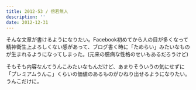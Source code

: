 ```yaml
---
title: 2012-53 / 傍若無人
description: ''
date: 2012-12-31
---
```



そんな文章が書けるようになりたい。Facebook初めてから人の目が多くなって精神衛生上よろしくない感があって、ブログ書く時に「ためらい」みたいなものが生まれるようになってしまった。(元来の臆病な性格のせいもあるだろうけど)

そもそも内容なんてうんこみたいなもんだけど、あまりそういうの気にせずに「プレミアムうんこ」くらいの価値のあるものがひねり出せるようになりたい。うんこだけに。
